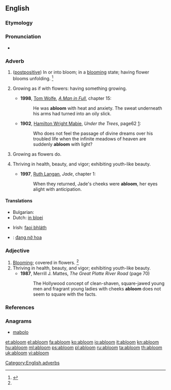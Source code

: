 ==English==

===Etymology===
{{prefix|a|bloom|t1=in|t2=flower}}

===Pronunciation===
* {{a|US}} {{IPA|/əˈblum/}}

===Adverb===
{{en-adv|-}}

# ([[postpositive]]) In or into bloom; in a [[blooming]] state; having flower blooms unfolding. {{defdate|Mid 19<sup>th</sup> century.}}<ref name=SOED>{{reference-book | last =| first = | authorlink =  | coauthors =  | editor =Brown, Lesley  | others =  | title = The Shorter Oxford English Dictionary | origdate =  | origyear = 1933| origmonth =  | url =  | format =  | accessdate =  | accessyear =  | accessmonth =  | edition = 5th | date =  | year =2003| month =  | publisher =Oxford University Press  | location =Oxford, UK | language =  | id =  | doi = | isbn =978-0-19-860575-7 | lccn = | ol = | pages =5| chapter =  | chapterurl =  | quote =}}</ref>
# {{figurative}} Growing as if with flowers: having something growing.
#*'''1998''', [[w:Tom Wolfe|Tom Wolfe]], [[w:A Man in Full|''A Man in Full'']], chapter 15:
#*: He was '''abloom''' with heat and anxiety. The sweat underneath his arms had turned into an oily slick.
#* '''1902''', [[w:Hamilton Wright Mabie|Hamilton Wright Mabie]], ''Under the Trees'', page62&nbsp;[http://books.google.com/books?id=sNY8AAAAYAAJ&pg=PA62&dq=abloom]:
#*: Who does not feel the passage of divine dreams over his troubled life when the infinite meadows of heaven are suddenly '''abloom''' with light?
# {{figurative}} Growing as flowers do.
# {{rfv-sense}} Thriving in health, beauty, and vigor; exhibiting youth-like beauty.
#*'''1997''', [[w:Ruth Langan|Ruth Langan]], ''Jade'', chapter 1:
#*:When they returned, Jade's cheeks were '''abloom''', her eyes alight with anticipation. 

====Translations====
{{trans-top|(postpositive) in or into bloom; in a blooming state}}
* Bulgarian: {{t-|bg|цъфтящ, разцъфтял, в разцвет}}
* Dutch: [[in bloei]]
{{trans-mid}}
* Irish: [[faoi bhláth]]
{{trans-bottom}}

{{checktrans-top}}
* {{ttbc|vi}}: [[đang nở hoa]]
{{trans-bottom}}

===Adjective===
{{en-adj}}

# [[blooming|Blooming]]; covered in flowers. {{defdate|Mid 19<sup>th</sup> century.}}<ref name=SOED/>
# Thriving in health, beauty, and vigor; exhibiting youth-like beauty.
#* '''1987''', Merrill J. Mattes, ''The Great Platte River Road'' (page 70)
#*: The Hollywood concept of clean-shaven, square-jawed young men and fragrant young ladies with cheeks '''abloom''' does not seem to square with the facts.

===References===
<references/>

===Anagrams===
* [[mabolo#English|mabolo]]

[[Category:English adverbs]]

[[et:abloom]]
[[el:abloom]]
[[fa:abloom]]
[[ko:abloom]]
[[io:abloom]]
[[it:abloom]]
[[kn:abloom]]
[[hu:abloom]]
[[ml:abloom]]
[[ps:abloom]]
[[pl:abloom]]
[[ru:abloom]]
[[ta:abloom]]
[[th:abloom]]
[[uk:abloom]]
[[vi:abloom]]